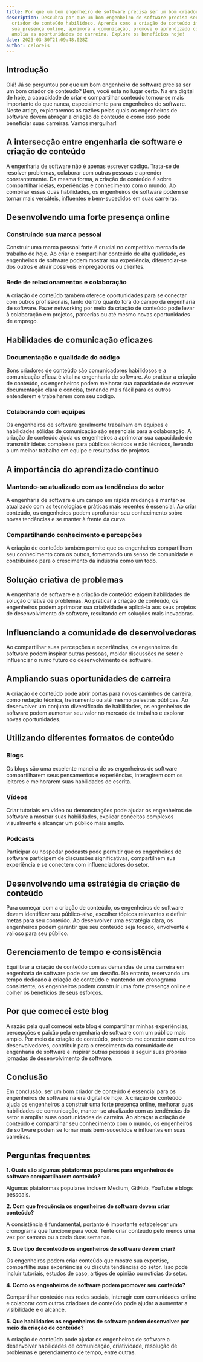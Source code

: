 ```yaml
---
title: Por que um bom engenheiro de software precisa ser um bom criador de conteúdo
description: Descubra por que um bom engenheiro de software precisa ser um
  criador de conteúdo habilidoso. Aprenda como a criação de conteúdo impulsiona
  sua presença online, aprimora a comunicação, promove o aprendizado contínuo e
  amplia as oportunidades de carreira. Explore os benefícios hoje!
date: 2023-03-30T21:09:48.028Z
author: celoreis
---
```

## Introdução

Olá! Já se perguntou por que um bom engenheiro de software precisa ser um bom criador de conteúdo? Bem, você está no lugar certo. Na era digital de hoje, a capacidade de criar e compartilhar conteúdo tornou-se mais importante do que nunca, especialmente para engenheiros de software. Neste artigo, exploraremos as razões pelas quais os engenheiros de software devem abraçar a criação de conteúdo e como isso pode beneficiar suas carreiras. Vamos mergulhar!

## A intersecção entre engenharia de software e criação de conteúdo

A engenharia de software não é apenas escrever código. Trata-se de resolver problemas, colaborar com outras pessoas e aprender constantemente. Da mesma forma, a criação de conteúdo é sobre compartilhar ideias, experiências e conhecimento com o mundo. Ao combinar essas duas habilidades, os engenheiros de software podem se tornar mais versáteis, influentes e bem-sucedidos em suas carreiras.

## Desenvolvendo uma forte presença online

### Construindo sua marca pessoal

Construir uma marca pessoal forte é crucial no competitivo mercado de trabalho de hoje. Ao criar e compartilhar conteúdo de alta qualidade, os engenheiros de software podem mostrar sua experiência, diferenciar-se dos outros e atrair possíveis empregadores ou clientes.

### Rede de relacionamentos e colaboração

A criação de conteúdo também oferece oportunidades para se conectar com outros profissionais, tanto dentro quanto fora do campo da engenharia de software. Fazer networking por meio da criação de conteúdo pode levar à colaboração em projetos, parcerias ou até mesmo novas oportunidades de emprego.

## Habilidades de comunicação eficazes

### Documentação e qualidade do código

Bons criadores de conteúdo são comunicadores habilidosos e a comunicação eficaz é vital na engenharia de software. Ao praticar a criação de conteúdo, os engenheiros podem melhorar sua capacidade de escrever documentação clara e concisa, tornando mais fácil para os outros entenderem e trabalharem com seu código.

### Colaborando com equipes

Os engenheiros de software geralmente trabalham em equipes e habilidades sólidas de comunicação são essenciais para a colaboração. A criação de conteúdo ajuda os engenheiros a aprimorar sua capacidade de transmitir ideias complexas para públicos técnicos e não técnicos, levando a um melhor trabalho em equipe e resultados de projetos.

## A importância do aprendizado contínuo

### Mantendo-se atualizado com as tendências do setor

A engenharia de software é um campo em rápida mudança e manter-se atualizado com as tecnologias e práticas mais recentes é essencial. Ao criar conteúdo, os engenheiros podem aprofundar seu conhecimento sobre novas tendências e se manter à frente da curva.

### Compartilhando conhecimento e percepções

A criação de conteúdo também permite que os engenheiros compartilhem seu conhecimento com os outros, fomentando um senso de comunidade e contribuindo para o crescimento da indústria como um todo.

## Solução criativa de problemas

A engenharia de software e a criação de conteúdo exigem habilidades de solução criativa de problemas. Ao praticar a criação de conteúdo, os engenheiros podem aprimorar sua criatividade e aplicá-la aos seus projetos de desenvolvimento de software, resultando em soluções mais inovadoras.

## Influenciando a comunidade de desenvolvedores

Ao compartilhar suas percepções e experiências, os engenheiros de software podem inspirar outras pessoas, moldar discussões no setor e influenciar o rumo futuro do desenvolvimento de software.

## Ampliando suas oportunidades de carreira

A criação de conteúdo pode abrir portas para novos caminhos de carreira, como redação técnica, treinamento ou até mesmo palestras públicas. Ao desenvolver um conjunto diversificado de habilidades, os engenheiros de software podem aumentar seu valor no mercado de trabalho e explorar novas oportunidades.

## Utilizando diferentes formatos de conteúdo

### Blogs

Os blogs são uma excelente maneira de os engenheiros de software compartilharem seus pensamentos e experiências, interagirem com os leitores e melhorarem suas habilidades de escrita.

### Vídeos

Criar tutoriais em vídeo ou demonstrações pode ajudar os engenheiros de software a mostrar suas habilidades, explicar conceitos complexos visualmente e alcançar um público mais amplo.

### Podcasts

Participar ou hospedar podcasts pode permitir que os engenheiros de software participem de discussões significativas, compartilhem sua experiência e se conectem com influenciadores do setor.

## Desenvolvendo uma estratégia de criação de conteúdo

Para começar com a criação de conteúdo, os engenheiros de software devem identificar seu público-alvo, escolher tópicos relevantes e definir metas para seu conteúdo. Ao desenvolver uma estratégia clara, os engenheiros podem garantir que seu conteúdo seja focado, envolvente e valioso para seu público.

## Gerenciamento de tempo e consistência

Equilibrar a criação de conteúdo com as demandas de uma carreira em engenharia de software pode ser um desafio. No entanto, reservando um tempo dedicado à criação de conteúdo e mantendo um cronograma consistente, os engenheiros podem construir uma forte presença online e colher os benefícios de seus esforços.

## Por que comecei este blog

A razão pela qual comecei este blog é compartilhar minhas experiências, percepções e paixão pela engenharia de software com um público mais amplo. Por meio da criação de conteúdo, pretendo me conectar com outros desenvolvedores, contribuir para o crescimento da comunidade de engenharia de software e inspirar outras pessoas a seguir suas próprias jornadas de desenvolvimento de software.

## Conclusão

Em conclusão, ser um bom criador de conteúdo é essencial para os engenheiros de software na era digital de hoje. A criação de conteúdo ajuda os engenheiros a construir uma forte presença online, melhorar suas habilidades de comunicação, manter-se atualizado com as tendências do setor e ampliar suas oportunidades de carreira. Ao abraçar a criação de conteúdo e compartilhar seu conhecimento com o mundo, os engenheiros de software podem se tornar mais bem-sucedidos e influentes em suas carreiras.

## Perguntas frequentes

**1. Quais são algumas plataformas populares para engenheiros de software compartilharem conteúdo?**

Algumas plataformas populares incluem Medium, GitHub, YouTube e blogs pessoais.

**2. Com que frequência os engenheiros de software devem criar conteúdo?**

A consistência é fundamental, portanto é importante estabelecer um cronograma que funcione para você. Tente criar conteúdo pelo menos uma vez por semana ou a cada duas semanas.

**3. Que tipo de conteúdo os engenheiros de software devem criar?**

Os engenheiros podem criar conteúdo que mostre sua expertise, compartilhe suas experiências ou discuta tendências do setor. Isso pode incluir tutoriais, estudos de caso, artigos de opinião ou notícias do setor.

**4. Como os engenheiros de software podem promover seu conteúdo?**

Compartilhar conteúdo nas redes sociais, interagir com comunidades online e colaborar com outros criadores de conteúdo pode ajudar a aumentar a visibilidade e o alcance.

**5. Que habilidades os engenheiros de software podem desenvolver por meio da criação de conteúdo?**

A criação de conteúdo pode ajudar os engenheiros de software a desenvolver habilidades de comunicação, criatividade, resolução de problemas e gerenciamento de tempo, entre outras.